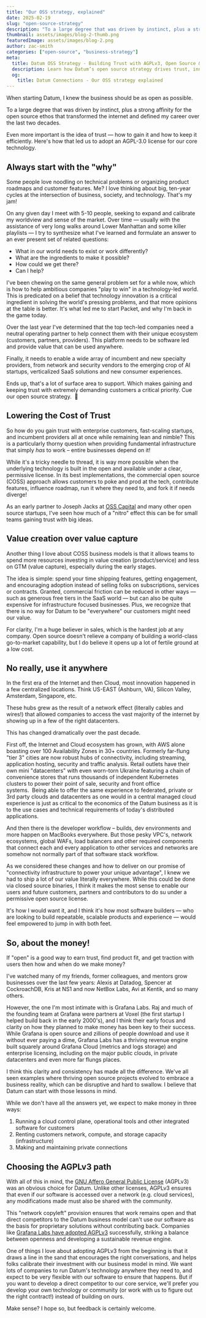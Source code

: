 ```yaml
---
title: "Our OSS strategy, explained"
date: 2025-02-19
slug: "open-source-strategy"
description: "To a large degree that was driven by instinct, plus a strong affinity for the open source ethos that transformed the internet and defined my career over the last two decades. "
thumbnail: assets/images/blog-2-thumb.png
featuredImage: assets/images/blog-2.png
author: zac-smith
categories: ["open-source", "business-strategy"]
meta:
  title: Datum OSS Strategy - Building Trust with AGPLv3, Open Source & Transparency
  description: Learn how Datum’s open source strategy drives trust, innovation, and global developer empowerment. Discover our AGPLv3 licensing, commitment to transparency, flexible deployment model, and how open source supports revenue and competition in the cloud networking market.
  og:
    title: Datum Connections - Our OSS strategy explained
---
```


When starting Datum, I knew the business should be as open as possible. 

To a large degree that was driven by instinct, plus a strong affinity for the open source ethos that transformed the internet and defined my career over the last two decades. 

Even more important is the idea of trust — how to gain it and how to keep it efficiently. Here's how that led us to adopt an AGPL-3.0 license for our core technology. 

## Always start with the "why"

Some people love noodling on technical problems or organizing product roadmaps and customer features. Me? I love thinking about big, ten-year cycles at the intersection of business, society, and technology. That's my jam!

On any given day I meet with 5-10 people, seeking to expand and calibrate my worldview and sense of the market. Over time — usually with the assistance of very long walks around Lower Manhattan and some killer playlists — I try to synthesize what I've learned and formulate an answer to an ever present set of related questions: 

*   What in our world needs to exist or work differently? 
*   What are the ingredients to make it possible?  
*   How could we get there?
*   Can I help?

I've been chewing on the same general problem set for a while now, which is how to help ambitious companies "play to win" in a technology-led world. This is predicated on a belief that technology innovation is a critical ingredient in solving the world's pressing problems, and that more opinions at the table is better. It's what led me to start Packet, and why I'm back in the game today.

Over the last year I've determined that the top tech-led companies need a neutral operating partner to help connect them with their unique ecosystem (customers, partners, providers). This platform needs to be software led and provide value that can be used anywhere. 

Finally, it needs to enable a wide array of incumbent and new specialty providers, from network and security vendors to the emerging crop of AI startups, verticalized SaaS solutions and new consumer experiences. 

Ends up, that's a lot of surface area to support. Which makes gaining and keeping trust with extremely demanding customers a critical priority. Cue our open source strategy.  🙂

## Lowering the Cost of Trust

So how do you gain trust with enterprise customers, fast-scaling startups, and incumbent providers all at once while remaining lean and nimble? This is a particularly thorny question when providing fundamental infrastructure that simply _has_ to work – entire businesses depend on it!  

While it's a tricky needle to thread, it is way more possible when the underlying technology is built in the open and available under a clear, permissive license. In its best implementations, the commercial open source (COSS) approach allows customers to poke and prod at the tech, contribute features, influence roadmap, run it where they need to, and fork it if needs diverge!  

As an early partner to Joseph Jacks at [OSS Capital](https://oss.capital/) and many other open source startups, I've seen how much of a "nitro" effect this can be for small teams gaining trust with big ideas. 

## Value creation over value capture

Another thing I love about COSS business models is that it allows teams to spend more resources investing in value creation (product/service) and less on GTM (value capture), especially during the early stages. 

The idea is simple: spend your time shipping features, getting engagement, and encouraging adoption instead of selling folks on subscriptions, services or contracts. Granted, commercial friction can be reduced in other ways — such as generous free tiers in the SaaS world — but can also be quite expensive for infrastructure focused businesses. Plus, we recognize that there is no way for Datum to be "everywhere" our customers might need our value.

For clarity, I'm a huge believer in sales, which is the hardest job at any company. Open source doesn't relieve a company of building a world-class go-to-market capability, but I do believe it opens up a lot of fertile ground at a low cost.

## No really, use it anywhere

In the first era of the Internet and then Cloud, most innovation happened in a few centralized locations. Think US-EAST (Ashburn, VA), Silicon Valley, Amsterdam, Singapore, etc.  

These hubs grew as the result of a network effect (literally cables and wires!) that allowed companies to access the vast majority of the internet by showing up in a few of the right datacenters. 

This has changed dramatically over the past decade. 

First off, the Internet and Cloud ecosystem has grown, with AWS alone boasting over 100 Availability Zones in 30+ countries. Formerly far-flung "tier 3" cities are now robust hubs of connectivity, including streaming, application hosting, security and traffic analysis. Retail outlets have their own mini "datacenters" with even worn-torn Ukraine featuring a chain of convenience stores that runs thousands of independent Kubernetes clusters to power their point of sale, security and front office systems.  Being able to offer the same experience to federated, private or 3rd party clouds and datacenters as one would in a central managed cloud experience is just as critical to the economics of the Datum business as it is to the use cases and technical requirements of today's distributed applications.

And then there is the developer workflow – builds, dev environments and more happen on MacBooks everywhere. But those pesky VPC's, network ecosystems, global WAFs, load balancers and other required components that connect each and every application to other services and networks are somehow not normally part of that software stack workflow.

As we considered these changes and how to deliver on our promise of "connectivity infrastructure to power your unique advantage", I knew we had to ship a lot of our value literally everywhere. While this could be done via closed source binaries, I think it makes the most sense to enable our users and future customers, partners and contributors to do su under a permissive open source license. 

It's how I would want it, and I think it's how most software builders — who are looking to build repeatable, scalable products and experience — would feel empowered to jump in with both feet.

## So, about the money!

If "open" is a good way to earn trust, find product fit, and get traction with users then how and when do we make money?

I've watched many of my friends, former colleagues, and mentors grow businesses over the last few years: Alexis at Datadog, Spencer at CockroachDB, Kris at NS1 and now NetBox Labs, Avi at Kentik, and so many others. 

However, the one I'm most intimate with is Grafana Labs. Raj and much of the founding team at Grafana were partners at Voxel (the first startup I helped build back in the early 2000's), and I think their early focus and clarity on how they planned to make money has been key to their success. While Grafana is open source and zillions of people download and use it without ever paying a dime, Grafana Labs has a thriving revenue engine built squarely around Grafana Cloud (metrics and logs storage) and enterprise licensing, including on the major public clouds, in private datacenters and even more far flungs places. 

I think this clarity and consistency has made all the difference. We've all seen examples where thriving open source projects evolved to embrace a business reality, which can be disruptive and hard to swallow. I believe that Datum can start with those lessons in mind. 

While we don't have all the answers yet, we expect to make money in three ways:

1.  Running a cloud control plane, operational tools and other integrated software for customers
2.  Renting customers network, compute, and storage capacity (infrastructure) 
3.  Making and maintaining private connections

## Choosing the AGPLv3 path

With all of this in mind, the [GNU Affero General Public License](https://www.gnu.org/licenses/agpl-3.0.en.html) (AGPLv3) was an obvious choice for Datum. Unlike other licenses, AGPLv3 ensures that even if our software is accessed over a network (e.g. cloud services), any modifications made must also be shared with the community.

This "network copyleft" provision ensures that work remains open and that direct competitors to the Datum business model can't use our software as the basis for proprietary solutions without contributing back. Companies like [Grafana Labs have adopted AGPLv3](https://grafana.com/licensing/) successfully, striking a balance between openness and developing a sustainable revenue engine. 

One of things I love about adopting AGPLv3 from the beginning is that it draws a line in the sand that encourages the right conversations, and helps folks calibrate their investment with our business model in mind. We want lots of companies to run Datum's technology anywhere they need to, and expect to be very flexible with our software to ensure that happens. But if you want to develop a direct competitor to our core service, we'll prefer you develop your own technology or community (or work with us to figure out the right contract!) instead of building on ours. 

Make sense? I hope so, but feedback is certainly welcome.
